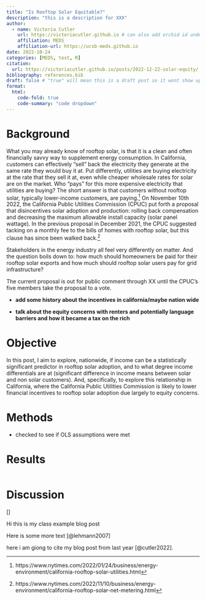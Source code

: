 ```yaml
---
title: "Is Rooftop Solar Equitable?"
description: "this is a description for XXX"
author:
  - name: Victoria Cutler
    url: https://victoriacutler.github.io # can also add orchid id under here
    affiliation: MEDS 
    affiliation-url: https://ucsb-meds.github.io
date: 2022-10-24
categories: [MEDS, test, R]
citation:
  url: https://victoriacutler.github.io/posts/2022-12-22-solar-equity/
bibliography: references.bib
draft: false # "true" will mean this is a draft post so it wont show up on my site
format:
  html:
    code-fold: true
    code-summary: "code dropdown"
---
```


# Background

What you may already know of rooftop solar, is that it is a clean and often financially savvy way to supplement energy consumption. In California, customers can effectively "sell" back the electricity they generate at the same rate they would buy it at. Put differently, utilities are buying electricity at the rate that they sell it at, even while cheaper wholesale rates for solar are on the market. Who "pays" for this more expensive electricity that utilities are buying? The short answer is that customers without rooftop solar, typically lower-income customers, are paying.[^1] On November 10th 2022, the California Public Utilities Commission (CPUC) put forth a proposal that disincentives solar adoption and production: rolling back compensation and decreasing the maximum allowable install capacity (solar panel wattage). In the previous proposal in December 2021, the CPUC suggested tacking on a monthly fee to the bills of homes with rooftop solar, but this clause has since been walked back.[^2]

[^1]: https://www.nytimes.com/2022/01/24/business/energy-environment/california-rooftop-solar-utilities.html

[^2]: https://www.nytimes.com/2022/11/10/business/energy-environment/california-rooftop-solar-net-metering.html

Stakeholders in the energy industry all feel very differently on matter. And the question boils down to: how much should homeowners be paid for their rooftop solar exports and how much should rooftop solar users pay for grid infrastructure?

The current proposal is out for public comment through XX until the CPUC's five members take the proposal to a vote.

-   **add some history about the incentives in california/maybe nation wide**

-   **talk about the equity concerns with renters and potentially language barriers and how it became a tax on the rich**

# Objective

In this post, I aim to explore, nationwide, if income can be a statistically significant predictor in rooftop solar adoption, and to what degree income differentials are at (significant difference in income means between solar and non solar customers). And, specifically, to explore this relationship in California, where the California Public Utilities Commission is likely to lower financial incentives to rooftop solar adoption due largely to equity concerns.

# Methods

-   checked to see if OLS assumptions were met

# Results

```r

```

# Discussion

\[\]

Hi this is my class example blog post

Here is some more text [@lehmann2007]

here i am giong to cite my blog post from last year [@cutler2022].
